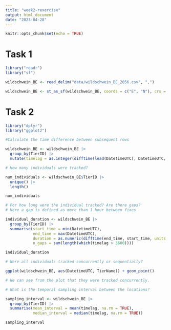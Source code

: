 ```yaml
---
title: "week2-rexercise"
output: html_document
date: "2023-04-28"
---
```


```r
knitr::opts_chunk$set(echo = TRUE)
```

# Task 1
```r
library("readr") 
library("sf") 
```

```r
wildschwein_BE <- read_delim("data/wildschwein_BE_2056.csv", ",")

wildschwein_BE <- st_as_sf(wildschwein_BE, coords = c("E", "N"), crs = 2056, remove = FALSE)
```

# Task 2
```r
library("dplyr")
library("ggplot2")
```

```r
#Calculate the time difference between subsequent rows

wildschwein_BE <- wildschwein_BE |>
  group_by(TierID) |>
  mutate(timelag = as.integer(difftime(lead(DatetimeUTC), DatetimeUTC, units = "secs")))
```

```r
# How many individuals were tracked?

num_individuals <- wildschwein_BE$TierID |>
  unique() |>
  length()

num_individuals
```

```r
# For how long were the individual tracked? Are there gaps?
# Here a gap is defined as more than 1 hour between fixes

individual_duration <- wildschwein_BE |>
  group_by(TierID) |>
  summarise(start_time = min(DatetimeUTC),
            end_time = max(DatetimeUTC),
            duration = as.numeric(difftime(end_time, start_time, units = "hours")),
            n_gaps = sum(length(which(timelag > 3600))))

individual_duration
```

```r
# Were all individuals tracked concurrently or sequentially?

ggplot(wildschwein_BE, aes(DatetimeUTC, TierName)) + geom_point()

# We can see from the plot that they were tracked concurrently.
```

```r
# What is the temporal sampling interval between the locations?

sampling_interval <- wildschwein_BE |>
  group_by(TierID) |>
  summarise(mean_interval = mean(timelag, na.rm = TRUE),
            median_interval = median(timelag, na.rm = TRUE))

sampling_interval
```



